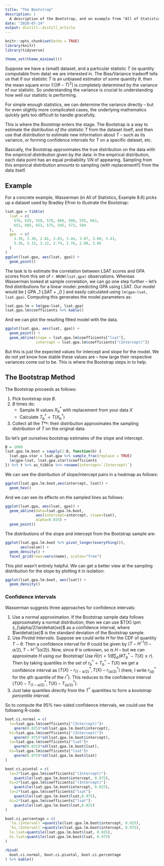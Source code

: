 ```yaml
---
title: "The Bootstrap"
description: |
  A description of the Bootstrap, and an example from "All of Statistics"
date: "2020-07-24"
output: distill::distill_article
---
```


```r
knitr::opts_chunk$set(echo = TRUE)
library(knitr)
library(tidyverse)

theme_set(theme_minimal())
```


Suppose we have a (small) dataset, and a particular statistic $T$ (ie quantity computable from data) we are interested in.
The Bias/Variance tradeoff tells us that if our statistic $T$ is an unbiased estimator of some quantity $\theta$, then the mean square error $\mathbb{E}[(\theta-T)^2]$ is completely determined by the variance of our statistic.
So understanding the variance is crucial to understanding how well our statistic is performing.

For simple enough statistics, we can determine the variance directly -- but for even slightly more complicated cases, the underlying mathematics quickly gets too difficult to handle gracefully.

This is where the *Bootstrap* enters the stage.
The Bootstrap is a way to estimate the distribution *of the statistic $T$* from the dataset itself, and then use that distribution to estimate new information about $T$ -- such as its variance, or forming confidence intervals for $T$ on a specific dataset, etc.

Basically, the Bootstrap approximates the true distribution on the data with the *empirical distribution* given by the data: in the empirical distribution, each data point has an equal probability $1/N$ of appearing.
Sampling from this empirical distribution amounts to sampling (with replacement!!) from the data itself.

## Example

For a concrete example, Wasserman (in All of Statistics, Example 8.6) picks up a dataset used by Bradley Efron to illustrate the Bootstrap:

```r
lsat.gpa = tibble(
  lsat = c(
    576, 635, 558, 578, 666, 580, 555, 661,
    651, 605, 653, 575, 545, 572, 594
  ),
  gpa  = c(
    3.39, 3.30, 2.81, 3.03, 3.44, 3.07, 3.00, 3.43,
    3.36, 3.13, 3.12, 2.74, 2.76, 2.88, 3.96
  )
)
ggplot(lsat.gpa, aes(lsat, gpa)) +
  geom_point()
```

The task is to estimate the correlation between LSAT scores and GPA scores from this set of `r NROW(lsat.gpa)` observations.
Whereas Wasserman looked at sample correlation, we can go one step further -- let's find distributions for a linear model: predicting GPA using LSAT.
Our model would be
\[
GPA \sim \beta_1 LSAT + \beta_0
\]
and easily calculated using `lm(gpa~lsat, lsat.gpa)`.
Computing this generates the model parameters as:

```r
lsat.gpa.lm = lm(gpa~lsat, lsat.gpa)
lsat.gpa.lm$coefficients %>% kable()
```

And we can plot the resulting fitted model with the data.

```r
ggplot(lsat.gpa, aes(lsat, gpa)) +
  geom_point() +
  geom_abline(slope = lsat.gpa.lm$coefficients["lsat"],
              intercept = lsat.gpa.lm$coefficients["(Intercept)"])
```

But this is just the expected values for intercept and slope for the model.
We do not yet know how stable these values are -- how large their respective variances come out to be.
This is where the Bootstrap steps in to help.

## The Bootstrap Method

The Bootstrap proceeds as follows:

1. Pick bootstrap size $B$.
2. $B$ times do:
   - Sample $N$ values $X^*_b$ with replacement from your data $X$
   - Calculate $T^*_b = T(X^*_b)$
3. Collect all the $T*^_b$: their distribution approximates the sampling distribution of $T$ on the original data.

So let's get ourselves bootstrap estimates of the slope and intercept.

```r
B = 1000
lsat.gpa.lm.boot = sapply(1:B, function(b) {
  lsat.gpa.star = lsat.gpa %>% sample_frac(replace = TRUE)
  lm(gpa~lsat, lsat.gpa.star)$coefficients
}) %>% t %>% as_tibble %>% rename(intercept=`(Intercept)`)
```

We can see the distribution of slope/intercept pairs in a heatmap as follows:

```r
ggplot(lsat.gpa.lm.boot,aes(intercept, lsat)) +
  geom_hex()
```

And we can see its effects on the sampled lines as follows:

```r
ggplot(lsat.gpa, aes(lsat, gpa)) +
  geom_abline(data=lsat.gpa.lm.boot,
              aes(intercept=intercept, slope=lsat),
              alpha=0.025) +
  geom_point()
```

The distributions of the slope and intercept from the Bootstrap sample are:

```r
ggplot(lsat.gpa.lm.boot %>% pivot_longer(everything()),
       aes(value)) +
  geom_density() +
  facet_grid(rows=vars(name), scales="free")
```

This plot wasn't entirely helpful. We can get a better view at the sampling distribution for the slope by plotting it in isolation:

```r
ggplot(lsat.gpa.lm.boot, aes(lsat)) +
  geom_density()
```

### Confidence intervals

Wasserman suggests three approaches for confidence intervals:

1. Use a normal approximation. If the Bootstrap sample data follows approximately a normal distribution, then we can use $T(X) \pm z_{\alpha/2}\widehat{se}$ as a confidence interval, where $\widehat{se}$ is the standard deviation of the Bootstrap sample.
2. Use *Pivotal Intervals*. Suppose we could write $H$ for the CDF of quantity $T-\theta$. Then a confidence interval for $\theta$ could be given by $(T-H^{-1}(1-\alpha/2), T-H^{-1}(\alpha/2))$. Now, since $\theta$ is unknown, so is $H$ -- but we can approximate $H$ using our Bootstrap! Use $\hat{H}(r) = 1/B \sum_b(\# T^*_b-T(X) \leq r)$. Then by taking quantiles in the set of $r^*_b = T^*_b-T(X)$ we get a confidence interval as $(T(X)-r^*_{(1-\alpha/2)}, T(X)-r^*_{(\alpha/2)})$ (here, I write $r^*_{(q)}$ for the $q$th quantile of the $r^*$). This reduces to the confidence interval $(T(X) - T^*_{(1-\alpha/2)}, T(X)-T^*_{(\alpha/2)})$.
3. Just take quantiles directly from the $T^*$ quantities to form a *bootstrap percentile interval*.

So to compute the 95% two-sided confidence intervals, we could use the following R-code:

```r
boot.ci.normal = c(
  lo=lsat.gpa.lm$coefficients["(Intercept)"]+
    qnorm(0.025)*sd(lsat.gpa.lm.boot$intercept), 
  hi=lsat.gpa.lm$coefficients["(Intercept)"]+
    qnorm(0.975)*sd(lsat.gpa.lm.boot$intercept),
  lo=lsat.gpa.lm$coefficients["lsat"]+
    qnorm(0.025)*sd(lsat.gpa.lm.boot$lsat),
  hi=lsat.gpa.lm$coefficients["lsat"]+
    qnorm(0.975)*sd(lsat.gpa.lm.boot$lsat)
)

boot.ci.pivotal = c(
  lo=2*lsat.gpa.lm$coefficients["(Intercept)"]-
    quantile(lsat.gpa.lm.boot$intercept, 0.975), 
  hi=2*lsat.gpa.lm$coefficients["(Intercept)"]-
    quantile(lsat.gpa.lm.boot$intercept, 0.025), 
  lo=2*lsat.gpa.lm$coefficients["lsat"]-
    quantile(lsat.gpa.lm.boot$lsat,0.975),
  hi=2*lsat.gpa.lm$coefficients["lsat"]-
    quantile(lsat.gpa.lm.boot$lsat,0.025)
)

boot.ci.percentage = c(
  `lo.(Interval)`=quantile(lsat.gpa.lm.boot$intercept, 0.025),
  `hi.(Interval)`=quantile(lsat.gpa.lm.boot$intercept, 0.975),
  lo.lsat=quantile(lsat.gpa.lm.boot$lsat, 0.025),
  hi.lsat=quantile(lsat.gpa.lm.boot$lsat, 0.975)
)

rbind(
  boot.ci.normal, boot.ci.pivotal, boot.ci.percentage
) %>% kable()
```



